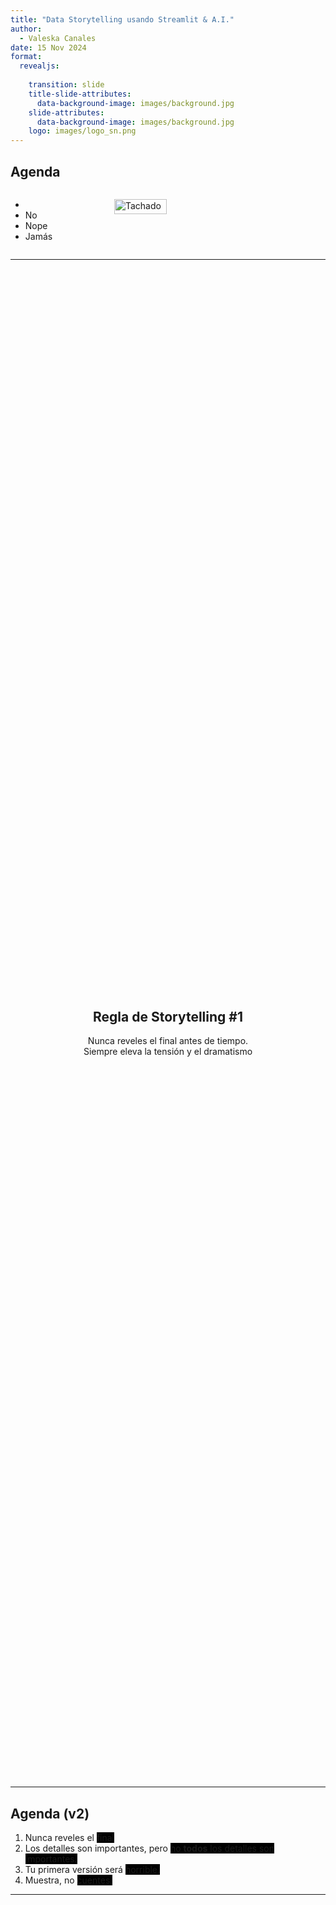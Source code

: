 ```yaml
---
title: "Data Storytelling usando Streamlit & A.I."
author: 
  - Valeska Canales
date: 15 Nov 2024
format: 
  revealjs:
  
    transition: slide
    title-slide-attributes: 
      data-background-image: images/background.jpg
    slide-attributes:
      data-background-image: images/background.jpg
    logo: images/logo_sn.png
---
```



## Agenda {background-image="images/background.jpg" background-opacity="0.25"}
::: columns
::: {.column width="30%" .incremental}
* &#32;
* No
* Nope
* Jamás
:::
::: {.column width="70%" .fragment}
 <img src="images/neg.png" alt="Tachado" style="width: 50%; height: auto;">
:::
:::

---

##  {background-image="images/background.jpg" background-opacity="0.25"}

<div style="display: flex; justify-content: center; align-items: center; height: 60vh; flex-direction: column; text-align: center;">
::: {.callout-note}
## Regla de Storytelling #1 
Nunca reveles el final antes de tiempo.  
[Siempre eleva la tensión y el dramatismo]{.fragment}
:::
</div>



---

## Agenda (v2)  {background-image="images/background.jpg" background-opacity="0.25"}
::: .incremental
1. Nunca reveles el [final]{style="background-color:black;"}
2. Los detalles son importantes, pero [no **todos** los detalles son importantes.]{style="background-color:black;"}
3. Tu primera versión será [horrible.]{style="background-color:black;"}
4. Muestra, no [cuentes.]{style="background-color:black;"}
:::


---

##  {background-image="images/background_slides3.png" background-opacity="0.3"}

<div style="display: flex; justify-content: center; align-items: center; height: 60vh; flex-direction: column; text-align: center;">
  [Data Storytelling]{style="font-size: 1em"}
  
  [¿Por qué Data Storytelling?]{style="font-size: 1.5em"}
</div>

---

## ¿Qué es el Storytelling? {background-image="images/background.jpg" background-opacity="0.25"}

::: columns

::: {.column width="50%"}
![](images/cave.jpg){fig-align="center" width="90%"}  
:::

::: {.column width="50%" .fragment}
![](images/fire.jpg){fig-align="center" width="100%"}  
:::
:::

. . .

::: {style="text-align: center; "}
🔥 Las **historias** son la primera tecnología humana
:::



---

## Esos cerebros tan hackables... {background-image="images/background.jpg" background-opacity="0.25"}

::: columns

::: {.column width="50%"}
![](images/storytelling/sketplanation.png){fig-align="center" width="90%"}  
*Regla del máximo y final (Peak-End Rule)*
:::

::: {.column width="50%" .fragment}
![](images/storytelling/got.jpg){fig-align="center" width="100%"}  
*Rating de Game of Thrones, por Kelvin Neo* 
:::

:::

---

## Narrativa {background-image="images/background.jpg" background-opacity="0.25"}

::: columns
::: {.column width="60%"}
<br><br>
Usar **trucos** de Storytelling (narrativa) para crear presentaciones que serán **recordadas** y que causarán **impacto**
:::
::: {.column width="40%" .fragment}
![](images/emotions.png){fig-align="center"}
:::
:::

. . .

::: {style="text-align: center;"}
🎭 Las **emociones** generan acciones
:::

---

## El mejor ejemplo {background-image="images/background.jpg" background-opacity="0.25"}

::: columns
::: {.column width="30%" .fragment fragment-index=1}
![](images/storytelling/spotify1.jpeg){fig-align="center"}
:::
::: {.column width="40%" .center}
&#32;<br><br>
¿Podemos hacer que millones de personas compartan estadísticas en redes sociales?
:::
::: {.column width="30%" .fragment fragment-index=1}
![](images/storytelling/spotify2.jpeg){fig-align="center"}
:::
:::


--- 

##  {background-image="images/background.jpg" background-opacity="0.25"}

<div style="display: flex; justify-content: center; align-items: center; height: 60vh; flex-direction: column; text-align: center;">
::: {.callout-note}
## Regla de Storytelling #2 
Los detalles son importantes, 
[pero no **todos** los detalles son importantes.]{.fragment}
:::
</div>


---

## Ejemplos {background-image="images/background.jpg" background-opacity="0.25"}
::: columns
::: {.column width="50%"}
![](images/dst_before.png){fig-align="center"}
*🔢 No compartas números*
:::
::: {.column width="50%" .fragment}
![](images/dst_after.png){fig-align="center"}
*🪶Comparte una historia*
:::
:::

. . .


<br><br>
[(C) Storytelling with Data, por Cole Nussbaumer Knaflic.]{style="font-size: 0.75em; color: gray"}


---



##  {background-image="images/background.jpg" background-opacity="0.25"}

<div style="display: flex; justify-content: center; align-items: center; height: 60vh; flex-direction: column; text-align: center;">
::: {.callout-note}
## Regla de Storytelling #3
Tu primera versión **siempre** será horrible.
:::
</div>

---

## Ejemplos {background-image="images/background.jpg" background-opacity="0.25"}
::: columns
::: {.column width="50%"}
![](images/gh_before.png){fig-align="center"}
:::
::: {.column width="50%" .fragment}
![](images/gh_after.png){fig-align="center"}
:::
:::

. . .


::: {style="text-align: center;"}
🥱  1° versión $<$ ... $<$ 😊 última versión
:::


---

## Usar chatbots de IA para: {background-image="images/background.jpg" background-opacity="0.25"}
::: columns
::: {.column width="60%"}
<br>

* Analogías y ejemplos
* Mejores traducciones
* Prompts para crear imágenes
* No busques imágenes, créalas!

:::
::: {.column width="40%" .fragment}
![](images/ai/choice.jpeg){fig-align="center"}
:::
:::

---


##  {background-image="images/background.jpg" background-opacity="0.25"}

<div style="display: flex; justify-content: center; align-items: center; height: 60vh; flex-direction: column; text-align: center;">
::: {.callout-note}
## Regla de Storytelling #4
[Explicar menos]{style="color: red"} y [mostrar más]{style="color: green"}
:::
</div>


---

## [Explicar menos]{style="color: red"} y [mostrar más]{style="color: green"}  {background-image="images/background.jpg" background-opacity="0.25"}

::: columns
::: {.column width="50%"}
<br>
![](images/less.png){fig-align="center"}
:::
::: {.column width="50%" .fragment}
![](images/more.png){fig-align="center"}
:::
:::


---

## Agenda (v2)  {background-image="images/background.jpg" background-opacity="0.25"}
::: .incremental
1. Nunca reveles el [**final**]{.fragment style="color:grey;"}
2. Los detalles son importantes, pero [no **todos** los detalles son importantes]{.fragment style="color:grey;"}
3. Tu primera versión será [**horrible**]{.fragment style="color:grey;"}
4. Muestra, no [**cuentes**]{.fragment style="color:grey;"}
:::

::: {.notes}
Opción 2: Una agenda misteriosa.
:::

---

##  {background-image="images/background_slides3.png" background-opacity="0.3"}

<div style="display: flex; justify-content: center; align-items: center; height: 60vh; flex-direction: column; text-align: center;">
[Visualización]{style="font-size: 1em"}

[¿Qué es la Visualización?]{style="font-size: 2em"}
</div>



---

## Qué es la Visualización? {background-image="images/background.jpg" background-opacity="0.25"}


::: columns
::: {.column width="60%"}
<br>
La visualización de datos transforma información en gráficos para facilitar su comprensión. 

:::
::: {.column width="40%" .fragment}
![](images/viz/ojo.png){fig-align="center"}
:::
:::

---



## Ejemplos {background-image="images/background.jpg" background-opacity="0.25"}

::: columns
::: {.column width="50%" style="text-align: center;"}
![](images/viz/vis_01.png){fig-align="center" width="100%"}

*❌ Mal Gráfico*
:::
::: {.column width="50%" .fragment style="text-align: center;"}
![](images/viz/vis_02.png){fig-align="center" width="80%"}

*✅ Buen Gráfico*
:::
:::

## Cuarteto de ANSCOMBE {background-image="images/background.jpg" background-opacity="0.25"}
::: columns
::: {.column width="50%" style="text-align: center;" }
![](images/viz/canscombe_01.png){fig-align="center" width="80%"}
:::
::: {.column width="50%" .fragment style="text-align: center;" }
<br>
![](images/viz/canscombe_02.png){fig-align="center" width="100%"}
:::
:::

::: {style="text-align:center" .fragment}
📋 Tablas vs 📊 Gráficos
:::

---

## Teoría de visualización {background-image="images/background.jpg" background-opacity="0.25"}

![](images/viz/teoria_vis.png){fig-align="center" width="90%"}

---

## 4 Pilares Visualización -  Noah Iliinsky {background-image="images/background.jpg" background-opacity="0.25"}

::: columns
::: {.column width="60%" .fragment}
<br>

1. **Propósito**: Define la meta.
2. **Contenido**: Datos relevantes.
3. **Estructura**: Organización clara.
4. **Formato**: Gráfico adecuado.

:::
::: {.column width="40%" }
![](images/viz/pilar2.png){fig-align="center"}
:::
:::

##  {background-image="images/background_slides3.png" background-opacity="0.3"}

<div style="display: flex; justify-content: center; align-items: center; height: 60vh; flex-direction: column; text-align: center;">
[Herramientas]{style="font-size: 1em"}

[Herramientas de Visualización en Python]{style="font-size: 2em"}
</div>


---

## Exploración de Datos {background-image="images/background.jpg" background-opacity="0.25"}

. . .

![](images/viz/looker.png){width=400 style="box-shadow: 0 4px 8px 0 rgba(0, 0, 0, 0.2), 0 6px 20px 0 rgba(0, 0, 0, 0.19)"}

. . .

![](images/viz/tableau.png){.absolute top=125 left=25 width=800 style="box-shadow: 0 4px 8px 0 rgba(0, 0, 0, 0.2), 0 6px 20px 0 rgba(0, 0, 0, 0.19);"}

. . .

![](images/viz/pbi.png){.absolute top=150 left=50 width=800 style="box-shadow: 0 4px 8px 0 rgba(0, 0, 0, 0.2), 0 6px 20px 0 rgba(0, 0, 0, 0.19);"}

. . .

[¡Demasiadas opciones! <br> El usuario no puede ser responsable de encontrar lo valioso.]{ style="background-color: #fff" }

---

## Tipos de Gráficos Esenciales {background-image="images/background.jpg" background-opacity="0.25"}



<div style="display: grid; grid-template-columns: repeat(3, 1fr); gap: 10px;">

<img src="images/viz/chart_01.png" style="width: 75%; height: auto;"/> 
<img src="images/viz/chart_04.png" style="width: 75%; height: auto;"/>

<img src="images/viz/chart_03.png" style="width: 75%; height: auto;"/>
<img src="images/viz/chart_05.png" style="width: 70%; height: auto;"/>

<img src="images/viz/chart_02.png" style="width: 75%; height: auto;"/>
<img src="images/viz/chart_07.png" style="width: 85%; height: auto;"/>

</div>

. . .

[(C) Essential chart types for data visualization, por Atlassian.]{style="font-size: 0.75em; color: gray"}


---

## Librerías para Graficar  {background-image="images/background.jpg" background-opacity="0.25"}

::: columns
::: {.column width="60%" .fragment .incremental}
¡Explora estas poderosas librerías de visualización en Python!

* **Vieja confiable**: [Matplotlib](https://matplotlib.org/)
* **Populares**: [Seaborn](https://seaborn.pydata.org/), [Plotly](https://plotly.com/python/), [Altair](https://altair-viz.github.io/)
* **Otras**: [plotnine](https://plotnine.readthedocs.io/), [pygal](http://www.pygal.org/), [Bokeh](https://docs.bokeh.org/en/latest/)
:::
::: {.column width="40%" .fragment}
![](images/viz/python.png){fig-align="center"}
:::
:::

. . .

::: {style="text-align:center"}
📊 Elige una y domínala!
:::

---

## 📊 Ejemplos  {background-image="images/background.jpg" background-opacity="0.25"}

```pyodide-python
import matplotlib.pyplot as plt
x = ['A', 'B', 'C', 'D', 'E']
y = [5, 7, 3, 8, 4]
plt.figure(figsize=(6, 3))  
plt.bar(x, y, color='blue') 
plt.title("Gráfico de Barras")
plt.show()
```

---

## 📊 Ejemplos  {background-image="images/background.jpg" background-opacity="0.25"}

```pyodide-python
import matplotlib.pyplot as plt
x = [1, 2, 3, 4, 5]
y = [2, 4, 6, 8, 10]
plt.figure(figsize=(6, 3)) 
plt.plot(x, y, marker='o', color='blue')
plt.title("Gráfico de Puntos")
plt.show()
```

---

## 📊 Ejemplos  {background-image="images/background.jpg" background-opacity="0.25"}

```pyodide-python
import matplotlib.pyplot as plt
import numpy as np
data = np.array([[1, 2, 3], [4, 5, 6], [7, 8, 9]])
plt.figure(figsize=(6, 3))  # Tamaño del gráfico
plt.imshow(data, cmap='Blues', interpolation='nearest')
plt.colorbar()
plt.title("Gráfico Heatmap")
plt.show()
```

---

## Dashboards en Python {background-image="images/background.jpg" background-opacity="0.25"}


<img style="width:65%;" src="./images/streamlit/streamlit.gif"><br>
[https://github.com/sebastiandres/streamlit_slides]{style="font-size: 0.5em; color: gray"}

---





---

## Dashboards en Python {background-image="images/background.jpg" background-opacity="0.25"}

::: columns
::: {.column width="60%"}
&#32;<br><br>

[Streamlit-Slides]{style="font-size: 1em; color: gray"}

Tu presentación es una página web
:::
::: {.column width="40%" .fragment}
![](./images/streamlit/streamlit.png)
:::
:::

---

## 🎉 ¡Gracias por Participar!  {background-image="images/background.jpg" background-opacity="0.25"}

::: {.columns}
:::: {.column width=50%}
<br>

❓¿Preguntas?

👏 Responder [encuesta](https://docs.google.com/forms/d/e/1FAIpQLSdvkmAfsYiiuVhJdjyWSgH3cr-8jZwWYMHWGsVBPG6NcvBd-A/viewform?usp=sf_link)


🥳 Gracias de Nuevo 
  
::::
:::: {.column width=50% align="center"}
![](images/survey/QR_code_english.png){width=400}
::::
:::

> 🔗 Nuestro Sitio Web: [seth-nut.github.io/resources](https://seth-nut.github.io/resources/).
